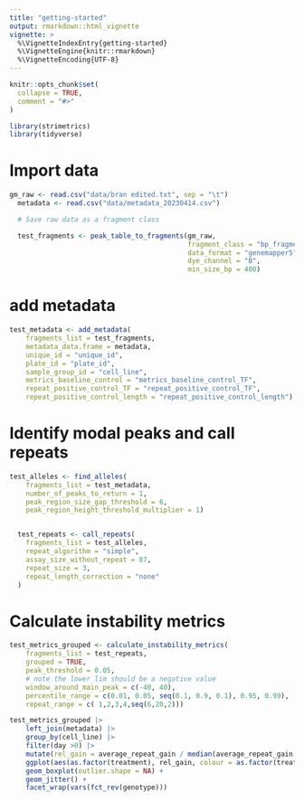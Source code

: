 ```yaml
---
title: "getting-started"
output: rmarkdown::html_vignette
vignette: >
  %\VignetteIndexEntry{getting-started}
  %\VignetteEngine{knitr::rmarkdown}
  %\VignetteEncoding{UTF-8}
---
```


```r
knitr::opts_chunk$set(
  collapse = TRUE,
  comment = "#>"
)
```

```r
library(strimetrics)
library(tidyverse)
```

# Import data
```r
gm_raw <- read.csv("data/bran edited.txt", sep = "\t")
  metadata <- read.csv("data/metadata_20230414.csv")

  # Save raw data as a fragment class

  test_fragments <- peak_table_to_fragments(gm_raw,
                                            fragment_class = "bp_fragments",
                                            data_format = "genemapper5",
                                            dye_channel = "B",
                                            min_size_bp = 400)
```

# add metadata
```r
test_metadata <- add_metadata(
    fragments_list = test_fragments,
    metadata_data.frame = metadata,
    unique_id = "unique_id",
    plate_id = "plate_id",
    sample_group_id = "cell_line",
    metrics_baseline_control = "metrics_baseline_control_TF",
    repeat_positive_control_TF = "repeat_positive_control_TF",
    repeat_positive_control_length = "repeat_positive_control_length")

```

# Identify modal peaks and call repeats

```r
test_alleles <- find_alleles(
    fragments_list = test_metadata,
    number_of_peaks_to_return = 1,
    peak_region_size_gap_threshold = 6,
    peak_region_height_threshold_multiplier = 1)


  test_repeats <- call_repeats(
    fragments_list = test_alleles,
    repeat_algorithm = "simple",
    assay_size_without_repeat = 87,
    repeat_size = 3,
    repeat_length_correction = "none"
  )
```

# Calculate instability metrics

```r
test_metrics_grouped <- calculate_instability_metrics(
    fragments_list = test_repeats,
    grouped = TRUE,
    peak_threshold = 0.05,
    # note the lower lim should be a negative value
    window_around_main_peak = c(-40, 40),
    percentile_range = c(0.01, 0.05, seq(0.1, 0.9, 0.1), 0.95, 0.99),
    repeat_range = c( 1,2,3,4,seq(6,20,2)))
```


```r
test_metrics_grouped |>
    left_join(metadata) |>
    group_by(cell_line) |>
    filter(day >0) |>
    mutate(rel_gain = average_repeat_gain / median(average_repeat_gain[which(treatment == 0)])) |>
    ggplot(aes(as.factor(treatment), rel_gain, colour = as.factor(treatment))) +
    geom_boxplot(outlier.shape = NA) +
    geom_jitter() +
    facet_wrap(vars(fct_rev(genotype)))
  
  

```

